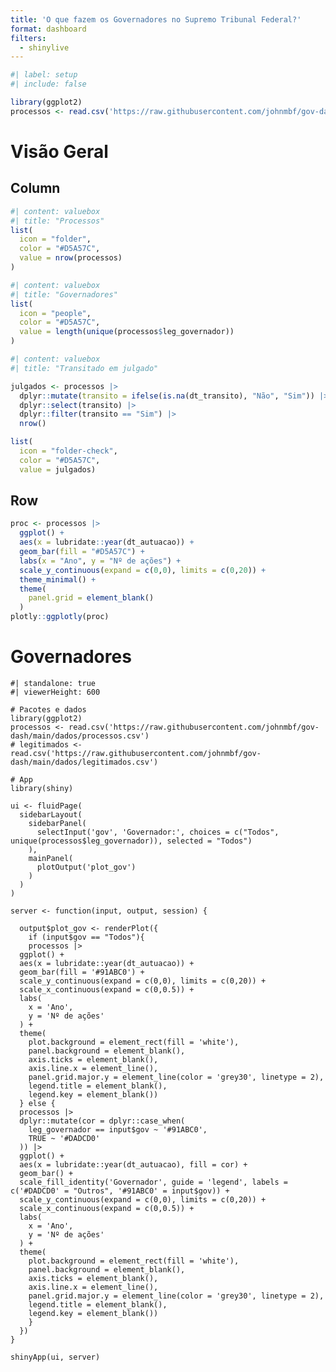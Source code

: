 ```yaml
---
title: 'O que fazem os Governadores no Supremo Tribunal Federal?'
format: dashboard
filters:
  - shinylive
---
```


```r
#| label: setup
#| include: false

library(ggplot2)
processos <- read.csv('https://raw.githubusercontent.com/johnmbf/gov-dash/main/dados/processos.csv')
```


# Visão Geral

## Column {width=30%}
```r
#| content: valuebox
#| title: "Processos"
list(
  icon = "folder",
  color = "#D5A57C",
  value = nrow(processos)
)
```

```r
#| content: valuebox
#| title: "Governadores"
list(
  icon = "people",
  color = "#D5A57C",
  value = length(unique(processos$leg_governador))
)
```

```r
#| content: valuebox
#| title: "Transitado em julgado"

julgados <- processos |>
  dplyr::mutate(transito = ifelse(is.na(dt_transito), "Não", "Sim")) |>
  dplyr::select(transito) |>
  dplyr::filter(transito == "Sim") |>
  nrow()

list(
  icon = "folder-check",
  color = "#D5A57C",
  value = julgados)
```
## Row
:::{.card title="Processos"}
```r
proc <- processos |>
  ggplot() +
  aes(x = lubridate::year(dt_autuacao)) +
  geom_bar(fill = "#D5A57C") +
  labs(x = "Ano", y = "Nº de ações") +
  scale_y_continuous(expand = c(0,0), limits = c(0,20)) +
  theme_minimal() +
  theme(
    panel.grid = element_blank()
  )
plotly::ggplotly(proc)
```
:::

# Governadores

```shinylive-r
#| standalone: true
#| viewerHeight: 600

# Pacotes e dados
library(ggplot2)
processos <- read.csv('https://raw.githubusercontent.com/johnmbf/gov-dash/main/dados/processos.csv')
# legitimados <- read.csv('https://raw.githubusercontent.com/johnmbf/gov-dash/main/dados/legitimados.csv')

# App
library(shiny)

ui <- fluidPage(
  sidebarLayout(
    sidebarPanel(
      selectInput('gov', 'Governador:', choices = c("Todos", unique(processos$leg_governador)), selected = "Todos")
    ),
    mainPanel(
      plotOutput('plot_gov')
    )
  )
)

server <- function(input, output, session) {
  
  output$plot_gov <- renderPlot({
    if (input$gov == "Todos"){
    processos |>
  ggplot() +
  aes(x = lubridate::year(dt_autuacao)) +
  geom_bar(fill = '#91ABC0') +
  scale_y_continuous(expand = c(0,0), limits = c(0,20)) +
  scale_x_continuous(expand = c(0,0.5)) +
  labs(
    x = 'Ano',
    y = 'Nº de ações'
  ) +
  theme(
    plot.background = element_rect(fill = 'white'),
    panel.background = element_blank(),
    axis.ticks = element_blank(),
    axis.line.x = element_line(),
    panel.grid.major.y = element_line(color = 'grey30', linetype = 2),
    legend.title = element_blank(),
    legend.key = element_blank())
  } else {
  processos |>
  dplyr::mutate(cor = dplyr::case_when(
    leg_governador == input$gov ~ '#91ABC0',
    TRUE ~ '#DADCD0'
  )) |>
  ggplot() +
  aes(x = lubridate::year(dt_autuacao), fill = cor) +
  geom_bar() +
  scale_fill_identity('Governador', guide = 'legend', labels = c('#DADCD0' = "Outros", '#91ABC0' = input$gov)) +
  scale_y_continuous(expand = c(0,0), limits = c(0,20)) +
  scale_x_continuous(expand = c(0,0.5)) +
  labs(
    x = 'Ano',
    y = 'Nº de ações'
  ) +
  theme(
    plot.background = element_rect(fill = 'white'),
    panel.background = element_blank(),
    axis.ticks = element_blank(),
    axis.line.x = element_line(),
    panel.grid.major.y = element_line(color = 'grey30', linetype = 2),
    legend.title = element_blank(),
    legend.key = element_blank())
    }
  })
}

shinyApp(ui, server)
```